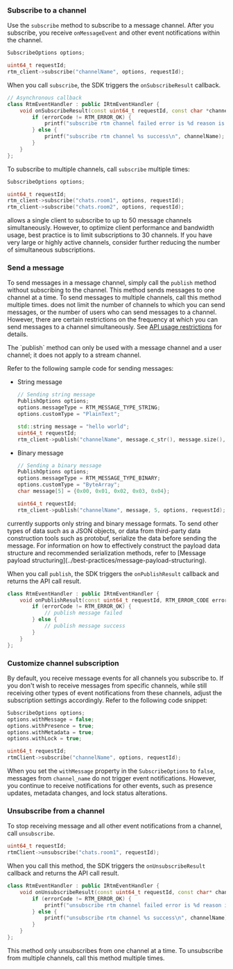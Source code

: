 <PlatformWrapper platform="linux-cpp">

### Subscribe to a channel

Use the `subscribe` method to subscribe to a message channel. After you subscribe, you receive `onMessageEvent` and other event notifications within the channel.

```cpp
SubscribeOptions options;

uint64_t requestId;
rtm_client->subscribe("channelName", options, requestId);
```

When you call `subscribe`, the SDK triggers the `onSubscribeResult` callback.

```cpp
// Asynchronous callback
class RtmEventHandler : public IRtmEventHandler {
    void onSubscribeResult(const uint64_t requestId, const char *channelName, RTM_ERROR_CODE errorCode) {
        if (errorCode != RTM_ERROR_OK) {
            printf("subscribe rtm channel failed error is %d reason is %s\n", errorCode, getErrorReason(errorCode));
        } else {
            printf("subscribe rtm channel %s success\n", channelName);
        }
    }
};
```

To subscribe to multiple channels, call `subscribe` multiple times:

```cpp
SubscribeOptions options;

uint64_t requestId;
rtm_client->subscribe("chats.room1", options, requestId);
rtm_client->subscribe("chats.room2", options, requestId);
```

<Admonition type="info">
<Vg k="SIG" /> allows a single client to subscribe to up to 50 message channels simultaneously. However, to optimize client performance and bandwidth usage, best practice is to limit subscriptions to 30 channels. If you have very large or highly active channels, consider further reducing the number of simultaneous subscriptions.
</Admonition>

### Send a message

To send messages in a message channel, simply call the `publish` method without subscribing to the channel. This method sends messages to one channel at a time. To send messages to multiple channels, call this method multiple times. <Vg k="MESS_SDK" /> does not limit the number of channels to which you can send messages, or the number of users who can send messages to a channel. However, there are certain restrictions on the frequency at which you can send messages to a channel simultaneously. See [API usage restrictions](../reference/limitations) for details.

<Admonition type="info" title="Info">
The `publish` method can only be used with a message channel and a user channel; it does not apply to a stream channel.
</Admonition>

Refer to the following sample code for sending messages:

* String message

    ```cpp
    // Sending string message
    PublishOptions options;
    options.messageType = RTM_MESSAGE_TYPE_STRING;
    options.customType = "PlainText";

    std::string message = "hello world";
    uint64_t requestId;
    rtm_client->publish("channelName", message.c_str(), message.size(), options, requestId);
    ```

* Binary message

    ```cpp
    // Sending a binary message
    PublishOptions options;
    options.messageType = RTM_MESSAGE_TYPE_BINARY;
    options.customType = "ByteArray";
    char message[5] = {0x00, 0x01, 0x02, 0x03, 0x04};

    uint64_t requestId;
    rtm_client->publish("channelName", message, 5, options, requestId);
    ```

<Admonition type="info">
<Vg k="SIG" /> currently supports only string and binary message formats. To send other types of data such as a JSON objects, or data from third-party data construction tools such as protobuf, serialize the data before sending the message. For information on how to effectively construct the payload data structure and recommended serialization methods, refer to [Message payload structuring](../best-practices/message-payload-structuring).
</Admonition>

When you call `publish`, the SDK triggers the `onPublishResult` callback and returns the API call result.

```cpp
class RtmEventHandler : public IRtmEventHandler {
    void onPublishResult(const uint64_t requestId, RTM_ERROR_CODE errorCode) override {
        if (errorCode != RTM_ERROR_OK) {
            // publish message failed
        } else {
            // publish message success
        }
    }
};
```

### Customize channel subscription

By default, you receive message events for all channels you subscribe to. If you don't wish to receive messages from specific channels, while still receiving other types of event notifications from these channels, adjust the subscription settings accordingly. Refer to the following code snippet:

```cpp
SubscribeOptions options;
options.withMessage = false;
options.withPresence = true;
options.withMetadata = true;
options.withLock = true;

uint64_t requestId;
rtmClient->subscribe("channelName", options, requestId);
```

When you set the `withMessage` property in the `SubscribeOptions` to `false`, messages from `channel_name` do not trigger event notifications. However, you continue to receive notifications for other events, such as presence updates, metadata changes, and lock status alterations.

### Unsubscribe from a channel

To stop receiving message and all other event notifications from a channel, call `unsubscribe`.

```cpp
uint64_t requestId;
rtmClient->unsubscribe("chats.room1", requestId);
```

When you call this method, the SDK triggers the `onUnsubscribeResult` callback and returns the API call result.

```cpp
class RtmEventHandler : public IRtmEventHandler {
    void onUnsubscribeResult(const uint64_t requestId, const char* channelName, RTM_ERROR_CODE errorCode) override {
        if (errorCode != RTM_ERROR_OK) {
            printf("unsubscribe rtm channel failed error is %d reason is %s\n", errorCode, getErrorReason(errorCode));
        } else {
            printf("unsubscribe rtm channel %s success\n", channelName);
        }
    }
};
```

This method only unsubscribes from one channel at a time. To unsubscribe from multiple channels, call this method multiple times.

</PlatformWrapper>
